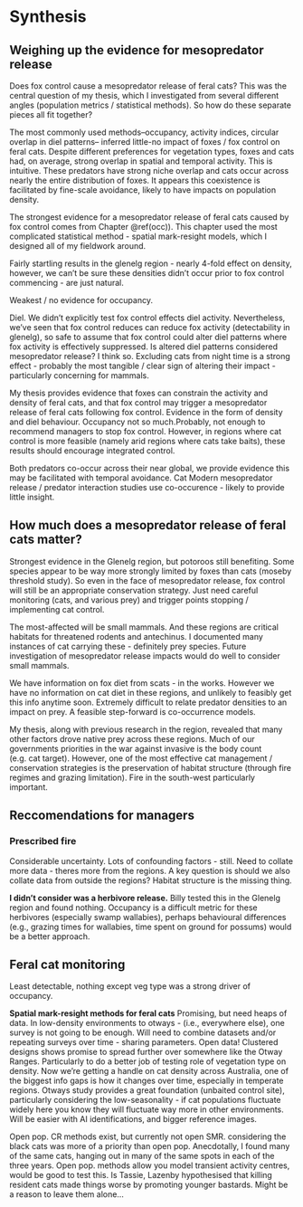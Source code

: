 # Synthesis 


## Weighing up the evidence for mesopredator release 

Does fox control cause a mesopredator release of feral cats? This was the central question of my thesis, which I investigated from several different angles (population metrics / statistical methods). So how do these separate pieces all fit together?

The most commonly used methods--occupancy, activity indices, circular overlap in diel patterns-- inferred little-no impact of foxes / fox control on feral cats. Despite different preferences for vegetation types, foxes and cats had, on average, strong overlap in spatial and temporal activity. This is intuitive. These predators have strong niche overlap and cats occur across nearly the entire distribution of foxes. It appears this coexistence is facilitated by fine-scale avoidance, likely to have impacts on population density. 

The strongest evidence for a mesopredator release of feral cats caused by fox control comes from Chapter \@ref(occ)). This chapter used the most complicated statistical method - spatial mark-resight models, which I designed all of my fieldwork around.

Fairly startling results in the glenelg region - nearly 4-fold effect on density, however, we can't be sure these densities didn't occur prior to fox control commencing - are just natural. 



Weakest / no evidence for occupancy. 

Diel. We didn't explicitly test fox control effects diel activity. Nevertheless, we've seen that fox control reduces can reduce fox activity (detectability in glenelg), so safe to assume that fox control could alter diel patterns where fox activity is effectively suppressed. 
Is altered diel patterns considered mesopredator release? I think so. Excluding cats from night time is a strong effect - probably the most tangible / clear sign of altering their impact - particularly concerning for mammals. 

My thesis provides evidence that foxes can constrain the activity and density of feral cats, and that fox control may trigger a mesopredator release of feral cats following fox control. Evidence in the form of density and diel behaviour. Occupancy not so much.Probably, not enough to recommend managers to stop fox control. However, in regions where cat control is more feasible (namely arid regions where cats take baits), these results should encourage integrated control. 

Both predators co-occur across their near global, we provide evidence this may be facilitated with temporal avoidance. Cat
Modern mesopredator release / predator interaction studies use co-occurence - likely to provide little insight. 




## How much does a mesopredator release of feral cats matter?

Strongest evidence in the Glenelg region, but potoroos still benefiting. 
Some species appear to be way more strongly limited by foxes than cats (moseby threshold study). So even in the face of mesopredator release, fox control will still be an appropriate conservation strategy. Just need careful monitoring (cats, and various prey) and trigger points stopping / implementing cat control. 

The most-affected will be small mammals. And these regions are critical habitats for threatened rodents and antechinus. I documented many instances of cat carrying these - definitely prey species. Future investigation of mesopredator release impacts would do well to consider small mammals.

We have information on fox diet from scats - in the works. However we have no information on cat diet in these regions, and unlikely to feasibly get this info anytime soon. Extremely difficult to relate predator densities to an impact on prey. A feasible step-forward is co-occurrence models. 

My thesis, along with previous research in the region, revealed that many other factors drove native prey across these regions. Much of our governments priorities in the war against invasive is the body count (e.g. cat target). However, one of the most effective cat management / conservation strategies is the preservation of habitat structure (through fire regimes and grazing limitation). Fire in the south-west particularly important. 


## Reccomendations for managers

### Prescribed fire 
Considerable uncertainty. Lots of confounding factors - still. 
Need to collate more data - theres more from the regions. 
A key question is should we also collate data from outside the regions?
Habitat structure is the missing thing. 



**I didn't consider was a herbivore release.**
Billy tested this in the Glenelg region and found nothing. Occupancy is a difficult metric for these herbivores (especially swamp wallabies), perhaps behavioural differences (e.g., grazing times for wallabies, time spent on ground for possums) would be a better approach. 



## Feral cat monitoring 
Least detectable, nothing except veg type was a strong driver of occupancy.  


**Spatial mark-resight methods for feral cats**
Promising, but need heaps of data. 
In low-density environments to otways - (i.e., everywhere else), one survey is not going to be enough. Will need to combine datasets and/or repeating surveys over time - sharing parameters. Open data!
Clustered designs shows promise to spread further over somewhere like the Otway Ranges. Particularly to do a better job of testing role of vegetation type on density. 
Now we're getting a handle on cat density across Australia, one of the biggest info gaps is how it changes over time, especially in temperate regions. Otways study provides a great foundation (unbaited control site), particularly considering the low-seasonality - if cat populations fluctuate widely here you know they will fluctuate way more in other environments. Will be easier with AI identifications, and bigger reference images. 

Open pop. CR methods exist, but currently not open SMR. considering the black cats was more of a priority than open pop. Anecdotally, I found many of the same cats, hanging out in many of the same spots in each of the three years. Open pop. methods allow you model transient activity centres, would be good to test this. 
Is Tassie, Lazenby hypothesised that killing resident cats made things worse by promoting younger bastards. Might be a reason to leave them alone...





